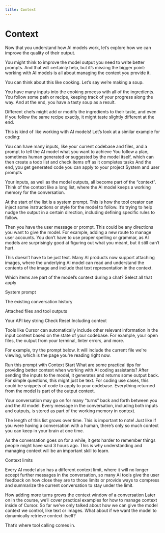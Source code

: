 ```yaml
---
title: Context
---
```


<MuxPlayer playbackId="ecriU3JRk4stxv4g1jf6sZ7w501krfJAtqWQgy4ywiJM" />

# Context

Now that you understand how AI models work, let’s explore how we can improve the quality of their output.

You might think to improve the model output you need to write better prompts. And that will certainly help, but it’s missing the bigger point: working with AI models is all about managing the context you provide it.

You can think about this like cooking. Let’s say we’re making a soup.

You have many inputs into the cooking process with all of the ingredients. You follow some path or recipe, keeping track of your progress along the way. And at the end, you have a tasty soup as a result.

Different chefs might add or modify the ingredients to their taste, and even if you follow the same recipe exactly, it might taste slightly different at the end.

This is kind of like working with AI models! Let’s look at a similar example for coding:

You can have many inputs, like your current codebase and files, and a prompt to tell the AI model what you want to achieve
You follow a plan, sometimes human generated or suggested by the model itself, which can then create a todo list and check items off as it completes tasks
And the end, you get generated code you can apply to your project
System and user prompts

Your inputs, as well as the model outputs, all become part of the “context”. Think of the context like a long list, where the AI model keeps a working memory for the conversation.

At the start of the list is a system prompt. This is how the tool creator can inject some instructions or style for the model to follow. It’s trying to help nudge the output in a certain direction, including defining specific rules to follow.

Then you have the user message or prompt. This could be any directions you want to give the model. For example, adding a new route to manage user accounts. You don’t have to use proper spelling or grammar, as AI models are surprisingly good at figuring out what you meant, but it still can’t hurt.

This doesn’t have to be just text. Many AI products now support attaching images, where the underlying AI model can read and understand the contents of the image and include that text representation in the context.

Which items are part of the model’s context during a chat?
Select all that apply

System prompt

The existing conversation history

Attached files and tool outputs

Your API key string
Check
Reset
Including context

Tools like Cursor can automatically include other relevant information in the input context based on the state of your codebase. For example, your open files, the output from your terminal, linter errors, and more.

For example, try the prompt below. It will include the current file we're viewing, which is the page you're reading right now.

Run this prompt with
Context
Start
What are some practical tips for providing better context when working with AI coding assistants?
After sending the inputs to the model, it generates and returns some output back. For simple questions, this might just be text. For coding use cases, this could be snippets of code to apply to your codebase. Everything returned from the model is part of the output context.

Your conversation may go on for many “turns” back and forth between you and the AI model. Every message in the conversation, including both inputs and outputs, is stored as part of the working memory in context.

The length of this list grows over time. This is important to note! Just like if you were having a conversation with a human, there’s only so much context you can keep in your brain at one time.

As the conversation goes on for a while, it gets harder to remember things people might have said 3 hours ago. This is why understanding and managing context will be an important skill to learn.

Context limits

Every AI model also has a different context limit, where it will no longer accept further messages in the conversation, so many AI tools give the user feedback on how close they are to those limits or provide ways to compress and summarize the current conversation to stay under the limit.

How adding more turns grows the context window of a conversation
Later on in the course, we’ll cover practical examples for how to manage context inside of Cursor. So far we’ve only talked about how we can give the model context we control, like text or images. What about if we want the model to dynamically retrieve context itself?

That’s where tool calling comes in.
